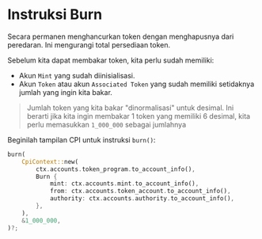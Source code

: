
# Instruksi Burn

Secara permanen menghancurkan token dengan menghapusnya dari peredaran. Ini mengurangi total persediaan token.

Sebelum kita dapat membakar token, kita perlu sudah memiliki:
- Akun `Mint` yang sudah diinisialisasi.
- Akun `Token` atau akun `Associated Token` yang sudah memiliki setidaknya jumlah yang ingin kita bakar.

> Jumlah token yang kita bakar "dinormalisasi" untuk desimal. Ini berarti jika kita ingin membakar 1 token yang memiliki 6 desimal, kita perlu memasukkan `1_000_000` sebagai jumlahnya

Beginilah tampilan CPI untuk instruksi `burn()`: 

```rust
burn(
    CpiContext::new(
        ctx.accounts.token_program.to_account_info(),
        Burn {
            mint: ctx.accounts.mint.to_account_info(),
            from: ctx.accounts.token_account.to_account_info(),
            authority: ctx.accounts.authority.to_account_info(),
        },
    ),
    &1_000_000,
)?;
```